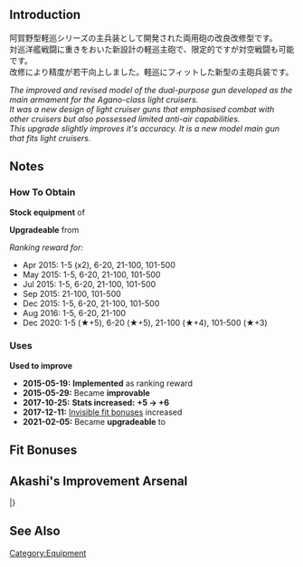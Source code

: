 {{EquipmentInfo}}

==Introduction==
阿賀野型軽巡シリーズの主兵装として開発された両用砲の改良改修型です。<br>
対巡洋艦戦闘に重きをおいた新設計の軽巡主砲で、限定的ですが対空戦闘も可能です。<br>
改修により精度が若干向上しました。軽巡にフィットした新型の主砲兵装です。

''The improved and revised model of the dual-purpose gun developed as the main armament for the Agano-class light cruisers. ''<br>
''It was a new design of light cruiser guns that emphasised combat with other cruisers but also possessed limited anti-air capabilities.''<br>
''This upgrade slightly improves it's accuracy. It is a new model main gun that fits light cruisers.''

==Notes==
<div class="mw-collapsible"><h3>How To Obtain</h3>
<div class="mw-collapsible-content">
'''Stock equipment''' of {{Ship/Link|Noshiro Kai Ni}}

'''Upgradeable''' from {{Equipment/Link|15.2cm Twin Gun Mount}}

''Ranking reward for:''
* Apr 2015: 1-5 (x2), 6-20, 21-100, 101-500
* May 2015: 1-5, 6-20, 21-100, 101-500
* Jul 2015: 1-5, 6-20, 21-100, 101-500
* Sep 2015: 21-100, 101-500
* Dec 2015: 1-5, 6-20, 21-100, 101-500
* Aug 2016: 1-5, 6-20, 21-100
* Dec 2020: 1-5 (★+5), 6-20 (★+5), 21-100 (★+4), 101-500 (★+3)

</div></div>

<div class="mw-collapsible"><h3>Uses</h3>
<div class="mw-collapsible-content">
'''Used to improve''' {{Equipment/Link|14cm Twin Gun Mount}}

</div></div>


<div class="mw-collapsible><h3>Updates History</h3>
<div class="mw-collapsible-content>
* '''2015-05-19:''' '''Implemented''' as ranking reward
* '''2015-05-29:''' Became '''improvable'''
* '''2017-10-25:''' '''Stats increased:'''  '''{{Firepower}}+5 → {{Firepower}}+6 '''
* '''2017-12-11:''' [[Gun Fit Bonuses|Invisible fit bonuses]] increased
* '''2021-02-05:''' Became '''upgradeable''' to {{Equipment/Link|15.2cm Twin Gun Mount Kai Ni}}
</div></div>

==Fit Bonuses==
{{:15.2cm Twin Gun Mount Kai/Bonuses}}

==Akashi's Improvement Arsenal==
{{AkashiWorkshop}}
{{AkashiWorkshopLine
|Name=15.2cm Twin Gun Mount Kai
|ItemType=RedGunMedium
|Fuel=20
|Ammo=80
|Steel=100
|Baux=30
|Mats0-5=3/4
|Mats6-9=4/6
|Mats10=-
|Screws0-5=2/3
|Screws6-9=3/6
|Screws10=-
|EquipConsume0-5=1*
|EquipConsume6-9=1*
|EquipConsume10=-
|Sun=S
|Mon=S
|Tue=S
|Wed=Y
|Thu=Y
|Fri=Y
|Sat=✓
|2ndShip=[[Sakawa]]<br>[[Yahagi]]
|Notes= Uses [[15.2cm Twin Gun Mount]]s for improvement
}}
|}

==See Also==

{{Equipmentlist}}
[[Category:Equipment]]
